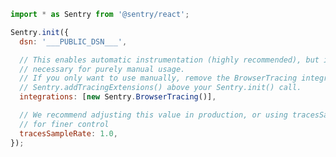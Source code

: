 ```javascript
import * as Sentry from '@sentry/react';

Sentry.init({
  dsn: '___PUBLIC_DSN___',

  // This enables automatic instrumentation (highly recommended), but is not
  // necessary for purely manual usage.
  // If you only want to use manually, remove the BrowserTracing integration and add
  // Sentry.addTracingExtensions() above your Sentry.init() call.
  integrations: [new Sentry.BrowserTracing()],

  // We recommend adjusting this value in production, or using tracesSampler
  // for finer control
  tracesSampleRate: 1.0,
});
```
